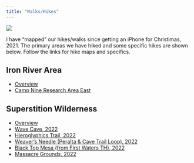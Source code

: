 ```yaml
---
title: "Walks/Hikes"
---
```


![](../zresources/img/hiking1.jpg){fig-align="center"}

I have "mapped" our hikes/walks since getting an iPhone for Christimas, 2021. The primary areas we have hiked and some specific hikes are shown below. Follow the links for hike maps and specifics.

## Iron River Area
- [Overview](Hiking/Iron River Area.html)
- [Camp Nine Research Area East](Hiking/IRA Camp 9 East.html)

## Superstition Wilderness
- [Overview](Hiking/Superstition Wilderness.html)
- [Wave Cave, 2022](Hiking/SW Wave Cave.html)
- [Hieroglyphics Trail, 2022](Hiking/SW Hieroglyphics Trail.html)
- [Weaver's Needle (Peralta & Cave Trail Loop), 2022](Hiking/SW Peralta Cave Trail.html)
- [Black Top Mesa (from First Waters TH), 2022](Hiking/SW Black Top Mesa FW TH.html)
- [Massacre Grounds, 2022](Hiking/SW Massacre Grounds.html)
